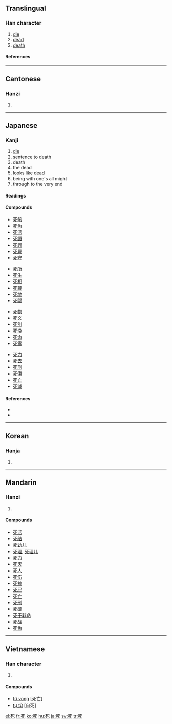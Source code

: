==Translingual==
===Han character===
{{Han char|rn=78|rad=歹|as=02|sn=6|four=1021<sub>2</sub>|canj=一弓心 (MNP)}}
# [[die]]
# [[dead]]
# [[death]]
====References====
{{Han ref|kx=0578.220|dkj=16365|dj=0970.070|hdz=21380.060|uh=6B7B|ud=27515|bh=A6BA|bd=42682}}
----
==Cantonese==
===Hanzi===
{{yue-hanzi|jyut=|y=sei2}}
# {{defn|Cantonese}}
----
==Japanese==
===Kanji===
{{ja-kanji|grade=3|rs=歹02}}
# [[die]]
# sentence to death
# death
# the dead
# looks like dead
# being with one's all might
# through to the very end
 
====Readings====
{{ja-readings|on=[[し]] (shi)|kun=[[しぬ]] (shinu)}}

====Compounds====
{{top4}}
*[[死骸]]
*[[死角]]
*[[死活]]
*[[死語]]
*[[死罪]]
*[[死屍]]
*[[死守]]
{{mid4}}
*[[死所]]
*[[死生]]
*[[死相]]
*[[死蔵]]
*[[死地]]
*[[死闘]]
{{mid4}}
*[[死物]]
*[[死文]]
*[[死別]]
*[[死没]]
*[[死命]]
*[[死霊]]
{{mid4}}
*[[死力]]
*[[死去]]
*[[死刑]]
*[[死傷]]
*[[死亡]]
*[[死滅]]
{{bottom}}
====References====
*{{S-JIS|8E80}}
*{{JIS|3B60}}
----

==Korean==
===Hanja===
{{ko-hanja|hangeul=[[사]]|eumhun=|rv=sa|mr=sa|y=sa}}
# {{defn|Korean}}
----
==Mandarin==
===Hanzi===
{{cmn-hanzi|pin=[[sǐ]] ([[si3]])|wg=ssu<sup>3</sup>}}
# {{defn|Mandarin}}

====Compounds====
*[[死活]]
*[[死结]]
*[[死劲儿]]
*[[死理]], [[死理儿]]
*[[死力]]
*[[死灭]]
*[[死人]]
*[[死伤]]
*[[死神]]
*[[死尸]]
*[[死亡]]
*[[死刑]]
*[[死硬]]
*[[死于非命]]
*[[死战]]
*[[死角]]
----
==Vietnamese==
===Han character===
{{vi-hantu|[[tử]]}}
# {{defn|Vietnamese}}

====Compounds====
*[[tử vong]] [死亡]
*[[tự tử]] [自死]

[[el:死]]
[[fr:死]]
[[ko:死]]
[[hu:死]]
[[ja:死]]
[[sv:死]]
[[tr:死]]